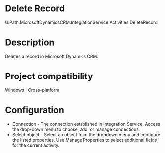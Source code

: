 ﻿# Delete Record

UiPath.MicrosoftDynamicsCRM.IntegrationService.Activities.DeleteRecord

# Description

Deletes a record in Microsoft Dynamics CRM.

# Project compatibility

Windows | Cross-platform

# Configuration

* Connection - The connection established in Integration Service. Access the drop-down menu to choose, add, or manage connections.
* Select object - Select an object from the dropdown menu and configure the listed properties. Use Manage Properties to select additional fields for the current activity.
